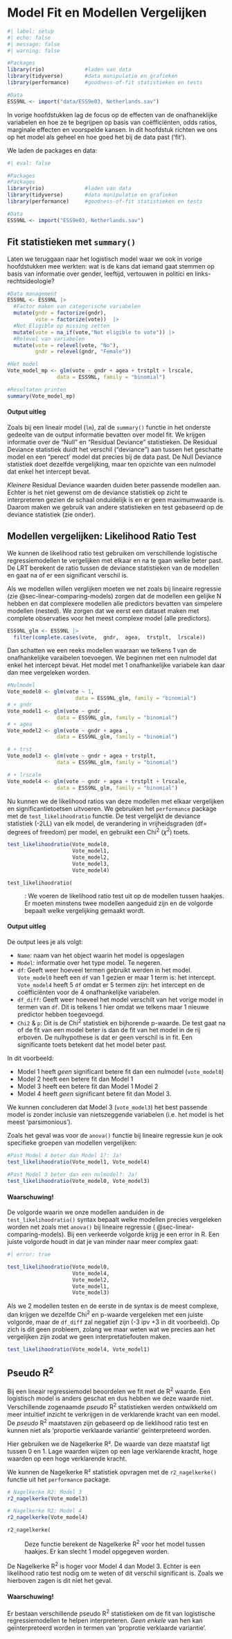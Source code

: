# Model Fit en Modellen Vergelijken {#sec-logit-comparing}

```r
#| label: setup
#| echo: false
#| message: false
#| warning: false

#Packages
library(rio)             #laden van data
library(tidyverse)       #data manipulatie en grafieken
library(performance)     #goodness-of-fit statistieken en tests

#Data
ESS9NL <- import("data/ESS9e03, Netherlands.sav")
```

In vorige hoofdstukken lag de focus op de effecten van de onafhaneklijke variabelen en hoe ze te begrijpen op basis van coëfficiënten, odds ratios, marginale effecten en voorspelde kansen. In dit hoofdstuk richten we ons op het model als geheel en hoe goed het bij de data past ('fit').

We laden de packages en data:

```r
#| eval: false

#Packages
#Packages
library(rio)             #laden van data
library(tidyverse)       #data manipulatie en grafieken
library(performance)     #goodness-of-fit statistieken en tests

#Data
ESS9NL <- import("ESS9e03, Netherlands.sav")

```

## Fit statistieken met `summary()`

Laten we teruggaan naar het logistisch model waar we ook in vorige hoofdstukken mee werkten: wat is de kans dat iemand gaat stemmen op basis van informatie over gender, leeftijd, vertouwen in politici en links-rechtsideologie?

```r
#Data management
ESS9NL <- ESS9NL |>
  #Factor maken van categorische variabelen
  mutate(gndr = factorize(gndr), 
         vote = factorize(vote))  |> 
  #Not Eligible op missing zetten
  mutate(vote = na_if(vote,"Not eligible to vote")) |> 
  #Relevel van variabelen
  mutate(vote = relevel(vote, "No"), 
         gndr = relevel(gndr, "Female"))

#Het model
Vote_model_mp <- glm(vote ~ gndr + agea + trstplt + lrscale, 
                data = ESS9NL, family = "binomial")

#Resultaten printen
summary(Vote_model_mp)
```

::: callout-note
#### Output uitleg

Zoals bij een lineair model (`lm`), zal de `summary()` functie in het onderste gedeelte van de output informatie bevatten over model fit. We krijgen informatie over de "Null" en "Residual Deviance" statistieken. De Residual Deviance statistiek duidt het verschil ("deviance") aan tussen het geschatte model en een "perect' model dat precies bij de data past. De Null Deviance statistiek doet dezelfde vergelijking, maar ten opzichte van een nulmodel dat enkel het intercept bevat.

*Kleinere* Residual Deviance waarden duiden beter passende modellen aan. Echter is het niet gewenst om de deviance statistiek op zicht te interpreteren gezien de schaal onduidelijk is en er geen maximumwaarde is. Daarom maken we gebruik van andere statistieken en test gebaseerd op de deviance statistiek (zie onder).
:::

## Modellen vergelijken: Likelihood Ratio Test

We kunnen de likelihood ratio test gebruiken om verschillende logistische regressiemodellen te vergelijken met elkaar en na te gaan welke beter past. De LRT berekent de ratio tussen de deviance statistieken van de modellen en gaat na of er een significant verschil is.

Als we modellen willen verglijken moeten we net zoals bij lineaire regressie (zie @sec-linear-comparing-models) zorgen dat de modellen een gelijke N hebben en dat complexere modellen alle predictors bevatten van simpelere modellen (nested). We zorgen dat we eerst een dataset maken met complete observaties voor het meest complexe model (alle predictors).

```r
ESS9NL_glm <- ESS9NL |>
  filter(complete.cases(vote,  gndr,  agea,  trstplt,  lrscale))
```

Dan schatten we een reeks modellen waaraan we telkens 1 van de onafhankelijke varaibelen toevoegen. We beginnen met een nulmodel dat enkel het intercept bevat. Het model met 1 onafhankelijke variabele kan daar dan mee vergeleken worden.

```r
#Nulmodel
Vote_model0 <- glm(vote ~ 1,
                      data = ESS9NL_glm, family = "binomial")
# + gndr
Vote_model1 <- glm(vote ~ gndr , 
                data = ESS9NL_glm, family = "binomial")
# + agea
Vote_model2 <- glm(vote ~ gndr + agea , 
                data = ESS9NL_glm, family = "binomial")

# + trst
Vote_model3 <- glm(vote ~ gndr + agea + trstplt, 
                data = ESS9NL_glm, family = "binomial")

# + lrscale
Vote_model4 <- glm(vote ~ gndr + agea + trstplt + lrscale, 
                data = ESS9NL_glm, family = "binomial")

```

Nu kunnen we de likelihood ratios van deze modellen met elkaar vergelijken en significantietoetsen uitvoeren. We gebruiken het `performance` package met de `test_likelihoodratio` functie. De test vergelijkt de deviance statistiek (-2LL) van elk model, de verandering in vrijheidsgraden (df= degrees of freedom) per model, en gebruikt een Chi^2^ ($\chi^2$) toets.

```r
test_likelihoodratio(Vote_model0,
                     Vote_model1,
                     Vote_model2,
                     Vote_model3,
                     Vote_model4)
```

`test_likelihoodratio(`

:   : We voeren de likelihood ratio test uit op de modellen tussen haakjes. Er moeten minstens twee modellen aangeduid zijn en de volgorde bepaalt welke vergelijking gemaakt wordt.

::: callout-note
#### Output uitleg

De output lees je als volgt:

-   `Name`: naam van het object waarin het model is opgeslagen
-   `Model`: informatie over het type model. Te negeren.
-   `df`: Geeft weer hoeveel termen gebruikt werden in het model. `Vote_model0` heeft een `df` van 1 gezien er maar 1 term is: het intercept. `Vote_model4` heeft 5 `df` omdat er 5 termen zijn: het intercept en de coëfficiënten voor de 4 onafhankelijke variabelen.
-   `df_diff`: Geeft weer hoeveel het model verschilt van het vorige model in termen van `df`. Dit is telkens 1 hier omdat we telkens maar 1 nieuwe predictor hebben toegevoegd.
-   `Chi2` & `p`: Dit is de Chi^2^ statistiek en bijhorende p-waarde. De test gaat na of de fit van een model beter is dan de fit van het model in de rij erboven. De nulhypothese is dat er geen verschil is in fit. Een significante toets betekent dat het model beter past.
:::

In dit voorbeeld:

-   Model 1 heeft *geen* significant betere fit dan een nulmodel (`vote_model0`)
-   Model 2 heeft een betere fit dan Model 1
-   Model 3 heeft een betere fit dan Model 1 Model 2
-   Model 4 heeft *geen* significant betere fit dan Model 3.

We kunnen concluderen dat Model 3 (`vote_model3`) het best passende model is zonder inclusie van nietszeggende variabelen (i.e. het model is het meest 'parsimonious').

Zoals het geval was voor de `anova()` functie bij lineaire regressie kun je ook specifieke groepen van modellen vergelijken:

```r
#Past Model 4 beter dan Model 1?: Ja!
test_likelihoodratio(Vote_model1, Vote_model4)

#Past Model 3 beter dan een nulmodel?: Ja!
test_likelihoodratio(Vote_model0, Vote_model3)
```

::: callout-important
#### Waarschuwing!

De volgorde waarin we onze modellen aanduiden in de `test_likelihoodratio()` syntax bepaalt welke modellen precies vergeleken worden net zoals met `anova()` bij lineaire regressie ( @sec-linear-comparing-models). Bij een verkeerde volgorde krijg je een error in R. Een juiste volgorde houdt in dat je van minder naar meer complex gaat:

```r
#| error: true

test_likelihoodratio(Vote_model0,
                     Vote_model4,
                     Vote_model2,
                     Vote_model1,
                     Vote_model3)

```

Als we 2 modellen testen en de eerste in de syntax is de meest complexe, dan krijgen we dezelfde Chi^2^ en p-waarde vergeleken met een juiste volgorde, maar de `df_diff` zal negatief zijn (-3 ipv +3 in dit voorbeeld). Op zich is dit geen probleem, zolang we maar weten wat we precies aan het vergelijken zijn zodat we geen interpretatiefouten maken.

```r
test_likelihoodratio(Vote_model4, Vote_model1)
```
:::

## Pseudo R^2^

Bij een lineair regressiemodel beoordelen we fit met de R^2^ waarde. Een logistisch model is anders geschat en dus hebben we deze waarde niet. Verschillende zogenaamde *pseudo* R^2^ statistieken werden ontwikkeld om meer intuïtief inzicht te verkrijgen in de verklarende kracht van een model. De *pseudo* R^2^ maatstaven zijn gebaseerd op de lieklihood ratio test en kunnen niet als 'proportie verklaarde variantie' geïnterpreteerd worden.

Hier gebruiken we de Nagelkerke R². De waarde van deze maatstaf ligt tussen 0 en 1. Lage waarden wijzen op een lage verklarende kracht, hoge waarden op een hoge verklarende kracht.

We kunnen de Nagelkerke R² statistiek opvragen met de `r2_nagelkerke()` functie uit het `performance` package.

```r
# Nagelkerke R2: Model 3
r2_nagelkerke(Vote_model3)

# Nagelkerke R2: Model 4
r2_nagelkerke(Vote_model4)

```

`r2_nagelkerke(`

:   Deze functie berekent de Nagelkerke R^2^ voor het model tussen haakjes. Er kan slecht 1 model opgegeven worden.

De Nagelkerke R^2^ is hoger voor Model 4 dan Model 3. Echter is een likelihood ratio test nodig om te weten of dit verschil significant is. Zoals we hierboven zagen is dit niet het geval.

::: callout-important
#### Waarschuwing!

Er bestaan verschillende pseudo R^2^ statistieken om de fit van logistische regressiemodellen te helpen interpreteren. *Geen enkele* van hen kan geïnterpreteerd worden in termen van 'proprotie verklaarde variantie'.
:::
